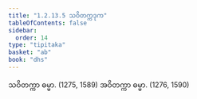 ```yaml
---
title: "1.2.13.5 သဝိတက္ကဒုက"
tableOfContents: false
sidebar:
  order: 14
type: "tipitaka"
basket: "ab"
book: "dhs"
---
```



<DynamicBreadcrumb />

<Division number="109" book="dhs">

<Paragraph number="253" book="dhs">
သဝိတက္ကာ ဓမ္မာ. (<Emphasis>1275, 1589</Emphasis>)
</Paragraph>

<Paragraph number="254" book="dhs">
အဝိတက္ကာ ဓမ္မာ. (<Emphasis>1276, 1590</Emphasis>)
</Paragraph>
</Division>